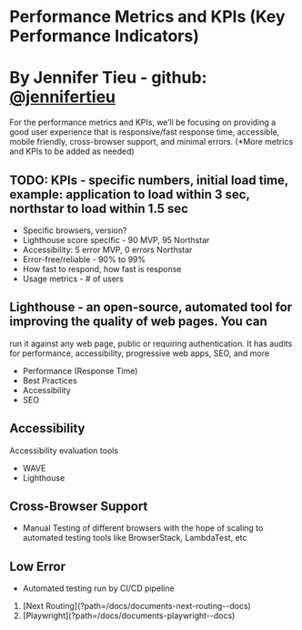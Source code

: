 
# Performance Metrics and KPIs (Key Performance Indicators)

# By Jennifer Tieu - github: [@jennifertieu](https://github.com/jennifertieu)

For the performance metrics and KPIs, we’ll be focusing on providing a good user experience
that is responsive/fast response time, accessible, mobile friendly, cross-browser support, and
minimal errors. (\*More metrics and KPIs to be added as needed)

## TODO: KPIs - specific numbers, initial load time, example: application to load within 3 sec, northstar to load within 1.5 sec

- Specific browsers, version?
- Lighthouse score specific - 90 MVP, 95 Northstar
- Accessibility: 5 error MVP, 0 errors Northstar
- Error-free/reliable - 90% to 99%
- How fast to respond, how fast is response
- Usage metrics - # of users

## Lighthouse - an open-source, automated tool for improving the quality of web pages. You can

run it against any web page, public or requiring authentication. It has audits for performance,
accessibility, progressive web apps, SEO, and more

- Performance (Response Time)
- Best Practices
- Accessibility
- SEO

## Accessibility

Accessibility evaluation tools

- WAVE
- Lighthouse

## Cross-Browser Support

- Manual Testing of different browsers with the hope of scaling to automated testing tools like BrowserStack, LambdaTest, etc

## Low Error

- Automated testing run by CI/CD pipeline

<ol className="doc_nav_links">
  <li>[Next Routing](?path=/docs/documents-next-routing--docs)</li>
  <li>[Playwright](?path=/docs/documents-playwright--docs)</li>
</ol>
